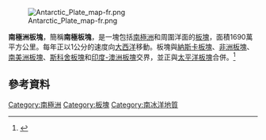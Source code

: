 {{Infobox tectonic plate
| image = File:AntarcticPlate.png
| alt = 南極洲板塊
| type = [[板塊列表#主要板塊|主要板塊]]
| area = {{convert|60,900,000|km2|sqmi|abbr=off}}<ref>{{cite web |url=http://geology.about.com/library/bl/blplate_size_table.htm |title=Sizes of Tectonic or Lithospheric Plates |publisher=Geology.about.com |date=March 5, 2014 |accessdate=January 22, 2016 |archive-date=2016-06-05 |archive-url=https://web.archive.org/web/20160605161523/http://geology.about.com/library/bl/blplate_size_table.htm |dead-url=no }}</ref>
| move_direction = 西北方
| move_speed = {{convert|12|-|14|mm|in|abbr=off}}/1年
| geo_features = [[南極洲|南極洲]]、[[南冰洋|南冰洋]]
}}
[[File:Antarctic_Plate_map-fr.png|thumb]]

'''南極洲板塊'''，簡稱'''南極板塊'''，是一塊包括[[南極洲|南極洲]]和周圍洋面的[[板塊|板塊]]，面積1690萬平方公里。每年正以1公分的速度向[[大西洋|大西洋]]移動。板塊與[[納斯卡板塊|納斯卡板塊]]、[[非洲板塊|非洲板塊]]、[[南美洲板塊|南美洲板塊]]、[[斯科舍板塊|斯科舍板塊]]和[[印度-澳洲板塊|印度-澳洲板塊]]交界，並正與[[太平洋板塊|太平洋板塊]]合併。<ref>{{cite web |url=http://www.ees1.lanl.gov/Wohletz/SFT-Tectonics.htm |title=SFT and the Earth's Tectonic Plates |last1=Wohletz |first1=K.H. |last2=Brown |first2=W.K. |publisher=Los Alamos National Laboratory |accessdate= |archiveurl=https://web.archive.org/web/20130217002443/http://www.ees1.lanl.gov/Wohletz/SFT-Tectonics.htm |archivedate=2013-02-17 |deadurl=yes }}</ref>

== 參考資料 ==
{{Reflist}}
{{地球板块}}
{{The Continent of Antarctica}}
[[Category:南極洲|Category:南極洲]]
[[Category:板塊|Category:板塊]]
[[Category:南冰洋地質|Category:南冰洋地質]]